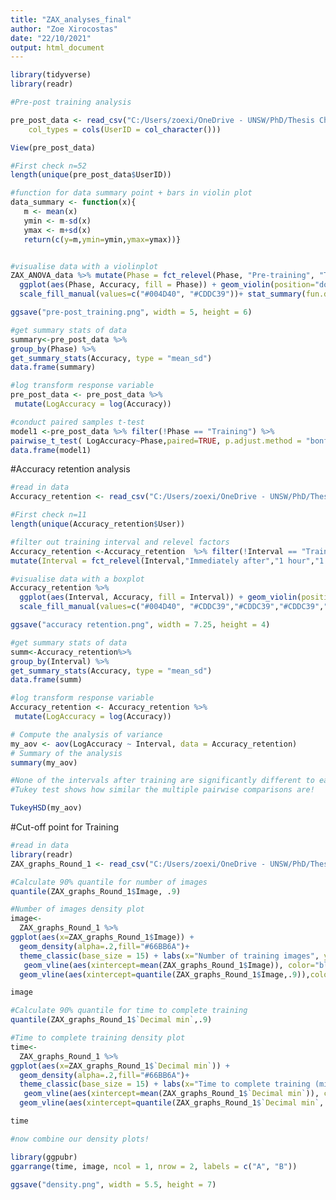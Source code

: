 ---
title: "ZAX_analyses_final"
author: "Zoe Xirocostas"
date: "22/10/2021"
output: html_document
---

```{r}
library(tidyverse)
library(readr)

#Pre-post training analysis

pre_post_data <- read_csv("C:/Users/zoexi/OneDrive - UNSW/PhD/Thesis Chapters/Ch.1 - Method for visually estimating leaf damage/R/data_raw/ZAX ANOVA data.csv", 
    col_types = cols(UserID = col_character()))

View(pre_post_data)

#First check n=52
length(unique(pre_post_data$UserID))
```
```{r}
#function for data summary point + bars in violin plot
data_summary <- function(x){
   m <- mean(x)
   ymin <- m-sd(x)
   ymax <- m+sd(x)
   return(c(y=m,ymin=ymin,ymax=ymax))}


#visualise data with a violinplot
ZAX_ANOVA_data %>% mutate(Phase = fct_relevel(Phase, "Pre-training", "Training", "Post-training")) %>% filter(!Phase == "Training") %>% 
  ggplot(aes(Phase, Accuracy, fill = Phase)) + geom_violin(position="dodge", alpha = .5) + theme_classic(base_size = 20) + ylab("Average accuracy (%)") + theme(legend.position ="none")+
  scale_fill_manual(values=c("#004D40", "#CDDC39"))+ stat_summary(fun.data=data_summary)

ggsave("pre-post_training.png", width = 5, height = 6)
```
```{r}
#get summary stats of data
summary<-pre_post_data %>%
group_by(Phase) %>%
get_summary_stats(Accuracy, type = "mean_sd")
data.frame(summary)

```
```{r}
#log transform response variable
pre_post_data <- pre_post_data %>%
 mutate(LogAccuracy = log(Accuracy))

#conduct paired samples t-test
model1 <-pre_post_data %>% filter(!Phase == "Training") %>% 
pairwise_t_test( LogAccuracy~Phase,paired=TRUE, p.adjust.method = "bonferroni" ) 
data.frame(model1)

```

#Accuracy retention analysis
```{r}
#read in data
Accuracy_retention <- read_csv("C:/Users/zoexi/OneDrive - UNSW/PhD/Thesis Chapters/Ch.1 - Method for visually estimating leaf damage/R/data_raw/Accuracy ANOVA.csv")

#First check n=11
length(unique(Accuracy_retention$User))

```
```{r}
#filter out training interval and relevel factors
Accuracy_retention <-Accuracy_retention  %>% filter(!Interval == "Training") %>% 
mutate(Interval = fct_relevel(Interval,"Immediately after","1 hour","1 day","1 week","1 month","3 months"))

#visualise data with a boxplot
Accuracy_retention %>%
  ggplot(aes(Interval, Accuracy, fill = Interval)) + geom_violin(position="dodge", alpha = .5) + theme_classic(base_size = 20) + ylab("Average accuracy (%)")+ xlab("Time since initial training") + theme(legend.position ="none")+ stat_summary(fun.data=data_summary)+
  scale_fill_manual(values=c("#004D40", "#CDDC39","#CDDC39","#CDDC39","#CDDC39","#CDDC39")) + scale_x_discrete(labels = wrap_format(10))

ggsave("accuracy retention.png", width = 7.25, height = 4)
```
```{r}
#get summary stats of data
summ<-Accuracy_retention%>%
group_by(Interval) %>%
get_summary_stats(Accuracy, type = "mean_sd")
data.frame(summ)
```

```{r}
#log transform response variable
Accuracy_retention <- Accuracy_retention %>%
 mutate(LogAccuracy = log(Accuracy))

# Compute the analysis of variance
my_aov <- aov(LogAccuracy ~ Interval, data = Accuracy_retention)
# Summary of the analysis
summary(my_aov)

#None of the intervals after training are significantly different to each other!
#Tukey test shows how similar the multiple pairwise comparisons are!

TukeyHSD(my_aov)

```

#Cut-off point for Training

```{r}
#read in data
library(readr)
ZAX_graphs_Round_1 <- read_csv("C:/Users/zoexi/OneDrive - UNSW/PhD/Thesis Chapters/Ch.1 - Method for visually estimating leaf damage/R/data_raw/ZAX graphs_Round 1.csv")

#Calculate 90% quantile for number of images
quantile(ZAX_graphs_Round_1$Image, .9)
```
```{r}
#Number of images density plot
image<- 
  ZAX_graphs_Round_1 %>% 
ggplot(aes(x=ZAX_graphs_Round_1$Image)) + 
  geom_density(alpha=.2,fill="#66BB6A")+
  theme_classic(base_size = 15) + labs(x="Number of training images", y="Proportion of participants") +
   geom_vline(aes(xintercept=mean(ZAX_graphs_Round_1$Image)), color="black", linetype="solid", size=1)+
  geom_vline(aes(xintercept=quantile(ZAX_graphs_Round_1$Image,.9)),color="black",linetype="dashed", size=1)

image
```
```{r}
#Calculate 90% quantile for time to complete training
quantile(ZAX_graphs_Round_1$`Decimal min`,.9)
```
```{r}

#Time to complete training density plot
time<- 
  ZAX_graphs_Round_1 %>% 
ggplot(aes(x=ZAX_graphs_Round_1$`Decimal min`)) + 
  geom_density(alpha=.2,fill="#66BB6A")+
  theme_classic(base_size = 15) + labs(x="Time to complete training (minutes)", y="Proportion of participants") +
   geom_vline(aes(xintercept=mean(ZAX_graphs_Round_1$`Decimal min`)), color="black", linetype="solid", size=1)+
  geom_vline(aes(xintercept=quantile(ZAX_graphs_Round_1$`Decimal min`,.90)),color="black",linetype="dashed", size=1)

time
```
```{r}
#now combine our density plots!

library(ggpubr)
ggarrange(time, image, ncol = 1, nrow = 2, labels = c("A", "B"))

ggsave("density.png", width = 5.5, height = 7)
```


